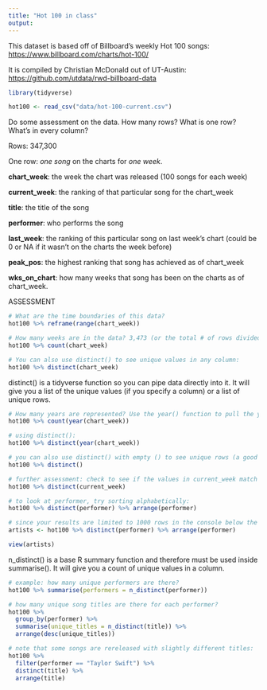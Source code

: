 ```yaml
---
title: "Hot 100 in class"
output: 
---
```


This dataset is based off of Billboard's weekly Hot 100 songs:
<https://www.billboard.com/charts/hot-100/>

It is compiled by Christian McDonald out of UT-Austin:
<https://github.com/utdata/rwd-billboard-data>

```r
library(tidyverse)
```

```r
hot100 <- read_csv("data/hot-100-current.csv")
```

Do some assessment on the data. How many rows? What is one row? What's
in every column?

Rows: 347,300

One row: *one song* on the charts for *one week*.

**chart_week**: the week the chart was released (100 songs for each
week)

**current_week**: the ranking of that particular song for the chart_week

**title**: the title of the song

**performer**: who performs the song

**last_week**: the ranking of this particular song on last week's chart
(could be 0 or NA if it wasn't on the charts the week before)

**peak_pos**: the highest ranking that song has achieved as of
chart_week

**wks_on_chart**: how many weeks that song has been on the charts as of
chart_week.

ASSESSMENT 
```r
# What are the time boundaries of this data? 
hot100 %>% reframe(range(chart_week))

# How many weeks are in the data? 3,473 (or the total # of rows divided by 100)
hot100 %>% count(chart_week)

# You can also use distinct() to see unique values in any column: 
hot100 %>% distinct(chart_week)
```

distinct() is a tidyverse function so you can pipe data directly into it. It will give you a list of the unique values (if you specify a column) or a list of unique rows.

```r
# How many years are represented? Use the year() function to pull the year from the date:
hot100 %>% count(year(chart_week))

# using distinct():
hot100 %>% distinct(year(chart_week))

# you can also use distinct() with empty () to see unique rows (a good way to check for exact duplicates)
hot100 %>% distinct()

# further assessment: check to see if the values in current_week match what we expect (1 to 100):
hot100 %>% distinct(current_week)

# to look at performer, try sorting alphabetically:
hot100 %>% distinct(performer) %>% arrange(performer)

# since your results are limited to 1000 rows in the console below the code chunk, to see the full list you can create a new variable:
artists <- hot100 %>% distinct(performer) %>% arrange(performer)

view(artists)
```

n_distinct() is a base R summary function and therefore must be used inside summarise(). It will give you a count of unique values in a column. 

```r
# example: how many unique performers are there? 
hot100 %>% summarise(performers = n_distinct(performer))

# how many unique song titles are there for each performer? 
hot100 %>% 
  group_by(performer) %>% 
  summarise(unique_titles = n_distinct(title)) %>% 
  arrange(desc(unique_titles))

# note that some songs are rereleased with slightly different titles:
hot100 %>% 
  filter(performer == "Taylor Swift") %>% 
  distinct(title) %>% 
  arrange(title)
```
